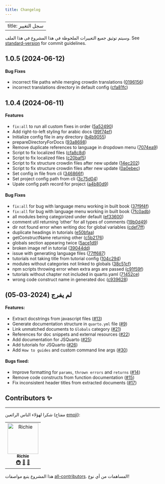 ```yaml
--- 
title: Changelog 
---
```

---
title: سجل التغيير
---


وسيتم توثيق جميع التغييرات الملحوظة في هذا المشروع في هذا الملف. See [standard-version](https://github.com/conventional-changelog/standard-version) for commit guidelines.

## 1.0.5 (2024-06-12)
#### Bug Fixes

* incorrect file paths while merging crowdin translations ([0196156](https://github.com/Open-Science-Community-Saudi-Arabia/JSquarto/commit/01961566ef87639cb120d6704b401473d7a7c969))
* incorrect translations directory in default config ([cfa81fc](https://github.com/Open-Science-Community-Saudi-Arabia/JSquarto/commit/cfa81fc650b0d52ee2e1b830fa0a0d131fd7b43f))

## 1.0.4 (2024-06-11)
#### Features

-   `fix:all` to run all custom fixes in order ([5a52490](https://github.com/Open-Science-Community-Saudi-Arabia/JSquarto/commit/5a524906f91c201b876862039048dcc82ca4df93))
-   Add right-to-left styling for arabic docs ([99f74ef](https://github.com/Open-Science-Community-Saudi-Arabia/JSquarto/commit/99f74ef7f639dee02bc5ebfed0b4acd53ccb85d0))
-   Initialize config file in any directory ([b4b9055](https://github.com/Open-Science-Community-Saudi-Arabia/JSquarto/commit/b4b90557c4616627d4072438be6d5a5feabe5172))
-   prepareDirectoryForDocs ([93a8698](https://github.com/Open-Science-Community-Saudi-Arabia/JSquarto/commit/93a8698986bae201eae9e5224b5bb097a9fa2ca5))
-   Remove duplicate references to language in dropdown menu ([7074ea9](https://github.com/Open-Science-Community-Saudi-Arabia/JSquarto/commit/7074ea9131ed9e19a9d43ba98903206ae5f9ad4a))
-   Script to fix localized files ([cfa8c8d](https://github.com/Open-Science-Community-Saudi-Arabia/JSquarto/commit/cfa8c8d5e3b78a1fe32e60eda0fb38fc85f4e5aa))
-   Script to fix localized files ([c20baf5](https://github.com/Open-Science-Community-Saudi-Arabia/JSquarto/commit/c20baf55a86894fdd3e837adc76469d09d5ddb22))
-   Script to fix structure crowdin files after new update ([14ec202](https://github.com/Open-Science-Community-Saudi-Arabia/JSquarto/commit/14ec2020972d5471b9706d55a4c8208615004009))
-   Script to fix structure crowdin files after new update ([0a0ebec](https://github.com/Open-Science-Community-Saudi-Arabia/JSquarto/commit/0a0ebec47b0ef8146b1274a4f84ec66a5955bf31))
-   Set config in file from cli ([346866f](https://github.com/Open-Science-Community-Saudi-Arabia/JSquarto/commit/346866f886d3ee963b2edbde5c29d824ecc86d05))
-   Set project config path from cli ([3c75d04](https://github.com/Open-Science-Community-Saudi-Arabia/JSquarto/commit/3c75d04b7341f680a6666070b266134d2328478c))
-   Upate config path record for project ([a4b80d9](https://github.com/Open-Science-Community-Saudi-Arabia/JSquarto/commit/a4b80d9d93ebc1dc845d4a3ac7fa8f76fb6a610d))

#### Bug Fixes

-   `fix:all` for bug with language menu working in built book ([37f9f4f](https://github.com/Open-Science-Community-Saudi-Arabia/JSquarto/commit/37f9f4f2be52e393a895468653df99171af4a5ce))
-   `fix:all` for bug with language menu working in built book ([7fc0adb](https://github.com/Open-Science-Community-Saudi-Arabia/JSquarto/commit/7fc0adb181fe5a55a7ad275e33aef2866b1c0a0a))
-   all modules being categorized under default ([ef33600](https://github.com/Open-Science-Community-Saudi-Arabia/JSquarto/commit/ef336000bdc14c486d252020475019044035eb70))
-   comment util returning 'other' for all types of comments ([19b0d49](https://github.com/Open-Science-Community-Saudi-Arabia/JSquarto/commit/19b0d49ffed619bb0acf4ccc89f5f80bdb3db92f))
-   dir not found error when writing doc for global variables ([cdef7ff](https://github.com/Open-Science-Community-Saudi-Arabia/JSquarto/commit/cdef7ff6346e42188950aa765136f7d28a36304b))
-   duplicate headings in tutorials ([e50bfaa](https://github.com/Open-Science-Community-Saudi-Arabia/JSquarto/commit/e50bfaae27af411144244f7cf6088eeb2062f151))
-   getConstructName returning other ([c5b2176](https://github.com/Open-Science-Community-Saudi-Arabia/JSquarto/commit/c5b21762e60810b52ab93a74c6d0a09002273404))
-   globals section appearing twice ([5ace1d9](https://github.com/Open-Science-Community-Saudi-Arabia/JSquarto/commit/5ace1d98fdc3eaddd7ca8226957a8dd066e68cc1))
-   broken image ref in tutorial ([39044dd](https://github.com/Open-Science-Community-Saudi-Arabia/JSquarto/commit/39044ddc104680e1207ee4bb7a6c42a90eb06465))
-   issue with generating language files ([77ff687](https://github.com/Open-Science-Community-Saudi-Arabia/JSquarto/commit/77ff6874ea257d9a4b4465561f73a74b8dc0e816))
-   tutorials not taking title from tutorial config ([104c294](https://github.com/Open-Science-Community-Saudi-Arabia/JSquarto/commit/104c294df45b4a7b0c4ff376f26153a2f9e1215a))
-   modules without categories not linked to globals ([38c51cf](https://github.com/Open-Science-Community-Saudi-Arabia/JSquarto/commit/38c51cfd9c5fc9232c3d5b5f47fbb77856636a58))
-   npm scripts throwing error when extra args are passed ([c91f59f](https://github.com/Open-Science-Community-Saudi-Arabia/JSquarto/commit/c91f59f0e179aed83e6453c7a60b1dfee19eb0f9))
-   tutorials without chapter not included in quarto.yaml ([71452ce](https://github.com/Open-Science-Community-Saudi-Arabia/JSquarto/commit/71452ce397d5542b76776149476bb64d306a0230))
-   wrong code construct name in generated doc ([c939628](https://github.com/Open-Science-Community-Saudi-Arabia/JSquarto/commit/c939628b69f2c575beb2e41eb3e9272ed0405ef4))

## لم يفرج (2024-03-05)
#### Features:
-   Extract docstrings from javascript files ([#13](https://github.com/Open-Science-Community-Saudi-Arabia/JSquarto/pull/3))
-   Generate documentation structure in `quarto.yml` file ([#9](https://github.com/Open-Science-Community-Saudi-Arabia/JSquarto/pull/7))
-   Link unmatched documents to `Globals` category ([#21](https://github.com/Open-Science-Community-Saudi-Arabia/JSquarto/pull/21))
-   References for doc snippets and external resources ([#22](https://github.com/Open-Science-Community-Saudi-Arabia/JSquarto/pull/22))
-   Add documentation for JSQuarto ([#25](https://github.com/Open-Science-Community-Saudi-Arabia/JSquarto/pull/25))
-   Add tutorials for JSQuarto ([#26](https://github.com/Open-Science-Community-Saudi-Arabia/JSquarto/pull/26))
-   Add `How to guides` and custom command line args ([#30](https://github.com/Open-Science-Community-Saudi-Arabia/JSquarto/pull/30))

#### Bugs fixed:

-   Improve formatting for `params`, `thrown errors` and `returns` ([#14](https://github.com/Open-Science-Community-Saudi-Arabia/JSquarto/pull/14))
-   Remove code constructs from function documentation ([#15](https://github.com/Open-Science-Community-Saudi-Arabia/JSquarto/pull/15))
-   Fix inconsistent header titles from extracted documents ([#17](https://github.com/Open-Science-Community-Saudi-Arabia/JSquarto/pull/17))

## Contributors ✨
<hr>

شكرا لهؤلاء الناس الرائعين (مفتاح [emoji](https://allcontributors.org/docs/en/emoji-key)):

<!-- جميع المواقع: ستارت - لا تقم بإزالة أو تعديل هذا القسم -->
<!-- prettier-ignore-start -->
<!-- markdownlint-تعطيل -->
<table>
  <tbody>
    <tr>
      <td align="center"><a href="https://realrichi3.github.io"><img src="https://avatars.githubusercontent.com/u/76791916?v=4?s=100" width="100px;" alt="Richie"/><br /><sub><b>Richie</b></sub></a><br /><a href="#infra-RealRichi3" title="Infrastructure (Hosting, Build-Tools, etc)">🚇</a> <a href="#ideas-RealRichi3" title="Ideas, Planning, & Feedback">🤔</a> <a href="https://github.com/Open-Science-Community-Saudi-Arabia/MOOCs/pulls?q=is%3Apr+reviewed-by%3ARealRichi3" title="Reviewed Pull Requests">👀</a></td>
    </tr>
  </tbody>
</table>

<!-- markdownlint-recover-->
<!-- prettier-ignore-end -->

<!-- جميع المواقع: LIST:end-->

هذا المشروع يتبع مواصفات [all-contributors](https://github.com/all-contributors/all-contributors). المساهمات من أي نوع!

<!-- كلمات و آثار ->
<!-- https://www.markdownguide.org/basic-syntax/#reference-style-links -->
[cc-by]: http://creativecommons.org/licenses/by/4.0/
[cc-by-image]: https://i.creativecommons.org/l/by/4.0/88x31.png
[cc-by-shield]: https://img.shields.io/badge/License-CC%20BY%204.0-lightgrey.svg?style=flat-square
[forks-shield]: https://img.shields.io/github/forks/Open-Science-Community-Saudi-Arabia/MOOCs.svg?style=flat-square
[forks-url]: https://github.com/Open-Science-Community-Saudi-Arabia/MOOCs/network/members
[stars-shield]: https://img.shields.io/github/stars/Open-Science-Community-Saudi-Arabia/MOOCs.svg?style=flat-square&color=brightgreen
[stars-url]: https://github.com/Open-Science-Community-Saudi-Arabia/MOOCs/stargazers
[issues-shield]: https://img.shields.io/github/issues/Open-Science-Community-Saudi-Arabia/MOOCs.svg?style=flat-square
[issues-url]: https://github.com/Open-Science-Community-Saudi-Arabia/MOOCs/issues




